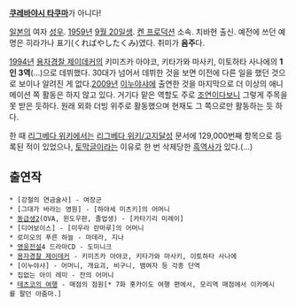 {{{+1 呉林卓美 / Kurebayashi Takumi }}}

'''[[쿠레바야시 타쿠마]]'''가 아니다!

[[일본]]의 여자 [[성우]]. [[1959년]] [[9월 20일]]생. [[켄 프로덕션]] 소속. 치바현 출신. 예전에 쓰던 예명은 히라가나 표기(くればやしたくみ)였다. 취미가 '''음주'''다.

[[1994년]] [[용자경찰 제이데커]]의 키미즈카 아야코, 키타가와 마사키, 이토하타 사나에의 '''1인 3역'''(...)으로 데뷔했다. 30대가 넘어서 데뷔한 것을 보면 이전에 다른 일을 했던 것으로 보이나 알려진 게 없다.[[2009년]] [[이누야샤]]에 출연한 것을 마지막으로 더 이상의 애니메이션 쪽 활동은 하지 않고 있다. 거기다 맡은 역할도 주로 [[조연]]이다보니 그렇게 주목을 못 받은 듯하다. 원래 외화 더빙 위주로 활동했으며 현재도 그 쪽으로만 활동하는 듯 하다.

한 때 [[리그베다 위키]]에서는 [[리그베다 위키/고지달성]] 문서에 129,000번째 항목으로 등록된 적이 있었으나, [[토막글]]이라는 이유로 한 번 삭제당한 [[흑역사]]가 있다.(...)

== 출연작 ==
 * [강철의 연금술사] - 여장군
 * [그대가 바라는 영원] - [하야세 미츠키]의 어머니
 * [[동급생2]](OVA, 윈도우판, 졸업생) - [카타기리 미레이]
 * [디어보이스] - [미우라 란마루]의 어머니
 * 로미오의 푸른 하늘 - 마데라, 지나
 * [[영웅전설]]4 드라마CD - 도미니크
 * [[용자경찰 제이데커]] - 키미즈카 아야코, 키타가와 마사키, 이토하타 사나에
 * [이누야샤] - 어머니, 개요괴, 비구니, 뱀여자 등 각종 단역
 * 집없는 아이 레미 - 잔의 어머니
 * [[테츠코의 여행]] - 매점의 점원[* 7화 홋카이도 여행 편에서, 모리역 매점에서 이카메시를 팔던 아줌마.]
